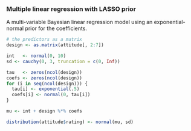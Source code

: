 ### Multiple linear regression with LASSO prior

A multi-variable Bayesian linear regression model using an exponential-normal prior for the coefficients.

```r
# the predictors as a matrix
design <- as.matrix(attitude[, 2:7])

int   <- normal(0, 10)
sd <- cauchy(0, 3, truncation = c(0, Inf))

tau   <- zeros(ncol(design))
coefs <- zeros(ncol(design))
for (i in seq(ncol(design))) {
  tau[i] <- exponential(.5) 
  coefs[i] <- normal(0, tau[i])
}

mu <- int + design %*% coefs

distribution(attitude$rating) <- normal(mu, sd)
```
